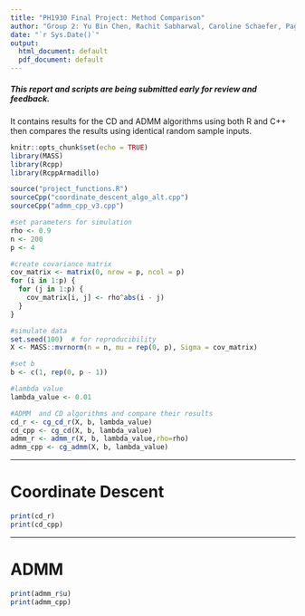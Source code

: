 ```yaml
---
title: "PH1930 Final Project: Method Comparison"
author: "Group 2: Yu Bin Chen, Rachit Sabharwal, Caroline Schaefer, Pagna Sok"
date: "`r Sys.Date()`"
output:
  html_document: default
  pdf_document: default
---
```


##### This report and scripts are being submitted early for review and feedback.  
It contains results for the CD and ADMM algorithms using both R and C++ then compares the results using identical random sample inputs.

```r
knitr::opts_chunk$set(echo = TRUE)
library(MASS)
library(Rcpp)
library(RcppArmadillo)

source("project_functions.R")
sourceCpp("coordinate_descent_algo_alt.cpp")
sourceCpp("admm_cpp_v3.cpp")
```


```r
#set parameters for simulation
rho <- 0.9
n <- 200
p <- 4

#create covariance matrix
cov_matrix <- matrix(0, nrow = p, ncol = p)
for (i in 1:p) {
  for (j in 1:p) {
    cov_matrix[i, j] <- rho^abs(i - j)
  }
}

#simulate data
set.seed(100)  # for reproducibility
X <- MASS::mvrnorm(n = n, mu = rep(0, p), Sigma = cov_matrix)

#set b
b <- c(1, rep(0, p - 1))

#lambda value
lambda_value <- 0.01

#ADMM  and CD algorithms and compare their results
cd_r <- cg_cd_r(X, b, lambda_value)
cd_cpp <- cg_cd(X, b, lambda_value)
admm_r <- admm_r(X, b, lambda_value,rho=rho)
admm_cpp <- cg_admm(X, b, lambda_value)
```


***
# Coordinate Descent

```r
print(cd_r)
print(cd_cpp)
```

***
# ADMM
```r
print(admm_r$u)
print(admm_cpp)
```


